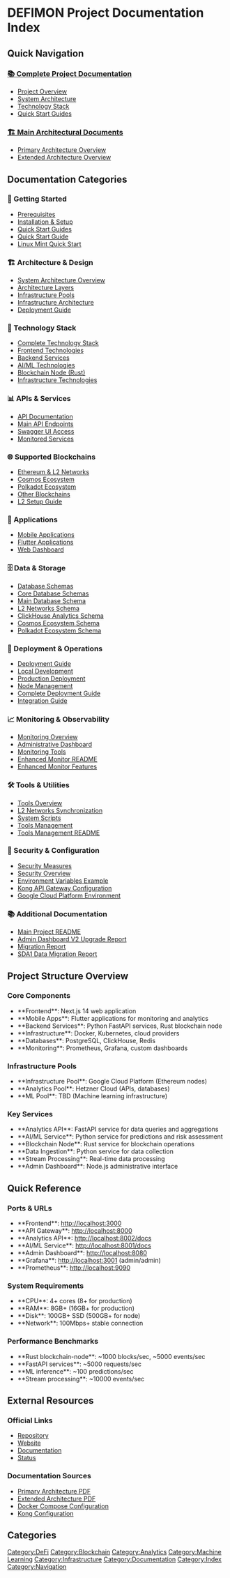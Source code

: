 = DEFIMON Project Documentation Index =

== Quick Navigation ==

=== [[DEFIMON_PROJECT_DOCUMENTATION|📚 Complete Project Documentation]] ===
* [[DEFIMON_PROJECT_DOCUMENTATION#Project Overview|Project Overview]]
* [[DEFIMON_PROJECT_DOCUMENTATION#System Architecture|System Architecture]]
* [[DEFIMON_PROJECT_DOCUMENTATION#Technology Stack|Technology Stack]]
* [[DEFIMON_PROJECT_DOCUMENTATION#Quick Start Guides|Quick Start Guides]]

=== [[DEFIMON_PROJECT_DOCUMENTATION#Main Architectural Documents|🏗️ Main Architectural Documents]] ===
* [[Media:defimon_architecture_overleaf.pdf|Primary Architecture Overview]]
* [[Media:defimon_architecture_overleaf-2.pdf|Extended Architecture Overview]]

== Documentation Categories ==

=== 🚀 Getting Started ===
* [[DEFIMON_PROJECT_DOCUMENTATION#Prerequisites|Prerequisites]]
* [[DEFIMON_PROJECT_DOCUMENTATION#Installation & Setup|Installation & Setup]]
* [[DEFIMON_PROJECT_DOCUMENTATION#Quick Start Guides|Quick Start Guides]]
* [[QUICKSTART.md|Quick Start Guide]]
* [[QUICKSTART_LINUX_MINT.md|Linux Mint Quick Start]]

=== 🏗️ Architecture & Design ===
* [[DEFIMON_PROJECT_DOCUMENTATION#System Architecture|System Architecture Overview]]
* [[DEFIMON_PROJECT_DOCUMENTATION#Architecture Layers|Architecture Layers]]
* [[DEFIMON_PROJECT_DOCUMENTATION#Infrastructure Pools|Infrastructure Pools]]
* [[infrastructure/README.md|Infrastructure Architecture]]
* [[DEPLOYMENT_GUIDE.md|Deployment Guide]]

=== 🔧 Technology Stack ===
* [[DEFIMON_PROJECT_DOCUMENTATION#Technology Stack|Complete Technology Stack]]
* [[DEFIMON_PROJECT_DOCUMENTATION#Frontend|Frontend Technologies]]
* [[DEFIMON_PROJECT_DOCUMENTATION#Backend Services|Backend Services]]
* [[DEFIMON_PROJECT_DOCUMENTATION#AI/ML|AI/ML Technologies]]
* [[DEFIMON_PROJECT_DOCUMENTATION#Blockchain Node|Blockchain Node (Rust)]]
* [[DEFIMON_PROJECT_DOCUMENTATION#Infrastructure|Infrastructure Technologies]]

=== 📊 APIs & Services ===
* [[DEFIMON_PROJECT_DOCUMENTATION#API Documentation|API Documentation]]
* [[DEFIMON_PROJECT_DOCUMENTATION#Main Endpoints|Main API Endpoints]]
* [[DEFIMON_PROJECT_DOCUMENTATION#Swagger UI|Swagger UI Access]]
* [[DEFIMON_PROJECT_DOCUMENTATION#Monitored Services|Monitored Services]]

=== 🌐 Supported Blockchains ===
* [[DEFIMON_PROJECT_DOCUMENTATION#Ethereum & L2 Networks|Ethereum & L2 Networks]]
* [[DEFIMON_PROJECT_DOCUMENTATION#Cosmos Ecosystem|Cosmos Ecosystem]]
* [[DEFIMON_PROJECT_DOCUMENTATION#Polkadot Ecosystem|Polkadot Ecosystem]]
* [[DEFIMON_PROJECT_DOCUMENTATION#Other Blockchains|Other Blockchains]]
* [[L2_SETUP.md|L2 Setup Guide]]

=== 📱 Applications ===
* [[DEFIMON_PROJECT_DOCUMENTATION#Mobile Applications|Mobile Applications]]
* [[DEFIMON_PROJECT_DOCUMENTATION#Flutter Applications|Flutter Applications]]
* [[DEFIMON_PROJECT_DOCUMENTATION#Web Dashboard|Web Dashboard]]

=== 🗄️ Data & Storage ===
* [[DEFIMON_PROJECT_DOCUMENTATION#Database Schemas|Database Schemas]]
* [[DEFIMON_PROJECT_DOCUMENTATION#Core Schemas|Core Database Schemas]]
* [[infrastructure/init.sql|Main Database Schema]]
* [[infrastructure/l2_schema.sql|L2 Networks Schema]]
* [[infrastructure/clickhouse_schema.sql|ClickHouse Analytics Schema]]
* [[infrastructure/cosmos_schema.sql|Cosmos Ecosystem Schema]]
* [[infrastructure/polkadot_schema.sql|Polkadot Ecosystem Schema]]

=== 🚀 Deployment & Operations ===
* [[DEFIMON_PROJECT_DOCUMENTATION#Deployment|Deployment Guide]]
* [[DEFIMON_PROJECT_DOCUMENTATION#Local Development|Local Development]]
* [[DEFIMON_PROJECT_DOCUMENTATION#Production Deployment|Production Deployment]]
* [[DEFIMON_PROJECT_DOCUMENTATION#Node Management|Node Management]]
* [[DEPLOYMENT_GUIDE.md|Complete Deployment Guide]]
* [[INTEGRATION_GUIDE.md|Integration Guide]]

=== 📈 Monitoring & Observability ===
* [[DEFIMON_PROJECT_DOCUMENTATION#Monitoring & Observability|Monitoring Overview]]
* [[DEFIMON_PROJECT_DOCUMENTATION#Administrative Dashboard|Administrative Dashboard]]
* [[DEFIMON_PROJECT_DOCUMENTATION#Monitoring Tools|Monitoring Tools]]
* [[ENHANCED_MONITOR_README.md|Enhanced Monitor README]]
* [[ENHANCED_MONITOR_FEATURES.md|Enhanced Monitor Features]]

=== 🛠️ Tools & Utilities ===
* [[DEFIMON_PROJECT_DOCUMENTATION#Tools & Utilities|Tools Overview]]
* [[DEFIMON_PROJECT_DOCUMENTATION#L2 Networks Synchronization|L2 Networks Synchronization]]
* [[DEFIMON_PROJECT_DOCUMENTATION#System Scripts|System Scripts]]
* [[tools/README.md|Tools Management]]
* [[TOOLS_MANAGEMENT_README.md|Tools Management README]]

=== 🔐 Security & Configuration ===
* [[DEFIMON_PROJECT_DOCUMENTATION#Security|Security Measures]]
* [[DEFIMON_PROJECT_DOCUMENTATION#Security Measures|Security Overview]]
* [[env.example|Environment Variables Example]]
* [[infrastructure/kong.yml|Kong API Gateway Configuration]]
* [[gcp.env|Google Cloud Platform Environment]]

=== 📚 Additional Documentation ===
* [[README.md|Main Project README]]
* [[ADMIN_DASHBOARD_V2_UPGRADE_REPORT.md|Admin Dashboard V2 Upgrade Report]]
* [[MIGRATION_REPORT.md|Migration Report]]
* [[SDA1_DATA_MIGRATION_REPORT.md|SDA1 Data Migration Report]]

== Project Structure Overview ==

=== Core Components ===
* **Frontend**: Next.js 14 web application
* **Mobile Apps**: Flutter applications for monitoring and analytics
* **Backend Services**: Python FastAPI services, Rust blockchain node
* **Infrastructure**: Docker, Kubernetes, cloud providers
* **Databases**: PostgreSQL, ClickHouse, Redis
* **Monitoring**: Prometheus, Grafana, custom dashboards

=== Infrastructure Pools ===
* **Infrastructure Pool**: Google Cloud Platform (Ethereum nodes)
* **Analytics Pool**: Hetzner Cloud (APIs, databases)
* **ML Pool**: TBD (Machine learning infrastructure)

=== Key Services ===
* **Analytics API**: FastAPI service for data queries and aggregations
* **AI/ML Service**: Python service for predictions and risk assessment
* **Blockchain Node**: Rust service for blockchain operations
* **Data Ingestion**: Python service for data collection
* **Stream Processing**: Real-time data processing
* **Admin Dashboard**: Node.js administrative interface

== Quick Reference ==

=== Ports & URLs ===
* **Frontend**: http://localhost:3000
* **API Gateway**: http://localhost:8000
* **Analytics API**: http://localhost:8002/docs
* **AI/ML Service**: http://localhost:8001/docs
* **Admin Dashboard**: http://localhost:8080
* **Grafana**: http://localhost:3001 (admin/admin)
* **Prometheus**: http://localhost:9090

=== System Requirements ===
* **CPU**: 4+ cores (8+ for production)
* **RAM**: 8GB+ (16GB+ for production)
* **Disk**: 100GB+ SSD (500GB+ for node)
* **Network**: 100Mbps+ stable connection

=== Performance Benchmarks ===
* **Rust blockchain-node**: ~1000 blocks/sec, ~5000 events/sec
* **FastAPI services**: ~5000 requests/sec
* **ML inference**: ~100 predictions/sec
* **Stream processing**: ~10000 events/sec

== External Resources ==

=== Official Links ===
* [https://github.com/your-username/defimon.highfunk.uk|GitHub Repository]
* [https://defimon.com|Official Website]
* [https://docs.defimon.com|API Documentation]
* [https://status.defimon.com|System Status]

=== Documentation Sources ===
* [[Media:defimon_architecture_overleaf.pdf|Primary Architecture PDF]]
* [[Media:defimon_architecture_overleaf-2.pdf|Extended Architecture PDF]]
* [[infrastructure/docker-compose.yml|Docker Compose Configuration]]
* [[infrastructure/kong.yml|Kong Configuration]]

== Categories ==

[[Category:DeFi]]
[[Category:Blockchain]]
[[Category:Analytics]]
[[Category:Machine Learning]]
[[Category:Infrastructure]]
[[Category:Documentation]]
[[Category:Index]]
[[Category:Navigation]]
